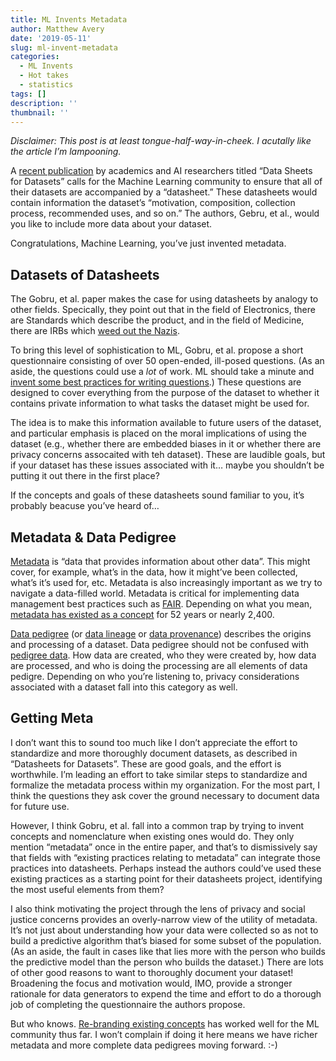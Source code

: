 ```yaml
---
title: ML Invents Metadata
author: Matthew Avery
date: '2019-05-11'
slug: ml-invent-metadata
categories:
  - ML Invents
  - Hot takes
  - statistics
tags: []
description: ''
thumbnail: ''
---
```


*Disclaimer:  This post is at least tongue-half-way-in-cheek. I acutally like the article I'm lampooning.*


A <a href = "https://arxiv.org/pdf/1803.09010.pdf">recent publication</a> by academics and AI researchers titled "Data Sheets for Datasets" calls for the Machine Learning community to ensure that all of their datasets are accompanied by a "datasheet." These datasheets would contain information the dataset's "motivation, composition,
collection process, recommended uses, and so on." The authors, Gebru, et al., would you like to include more data about your dataset. 

Congratulations, Machine Learning, you've just invented metadata.

## Datasets of Datasheets

The Gobru, et al. paper makes the case for using datasheets by analogy to other fields. Specically, they point out that in the field of Electronics, there are Standards which describe the product, and in the field of Medicine, there are IRBs which <a href = "https://slatestarcodex.com/2017/08/29/my-irb-nightmare/">weed out the Nazis</a>. 

To bring this level of sophistication to ML, Gobru, et al. propose a short questionnaire consisting of over 50 open-ended, ill-posed questions. (As an aside, the questions could use a *lot* of work. ML should take a minute and <a href = "https://www.pewresearch.org/methods/u-s-survey-research/questionnaire-design/">invent some best practices for writing questions</a>.) These questions are designed to cover everything from the purpose of the dataset to whether it contains private information to what tasks the dataset might be used for. 

The idea is to make this information available to future users of the dataset, and particular emphasis is placed on the moral implications of using the dataset (e.g., whether there are embedded biases in it or whether there are privacy concerns assocaited with teh dataset). These are laudible goals, but if your dataset has these issues associated with it... maybe you shouldn't be putting it out there in the first place?

If the concepts and goals of these datasheets sound familiar to you, it's probably beacuse you've heard of...

## Metadata & Data Pedigree
<a href = "https://www.merriam-webster.com/dictionary/metadata">Metadata</a> is "data that provides information about other data". This might cover, for example, what's in the data, how it might've been collected, what's it's used for, etc. Metadata is also increasingly important as we try to navigate a data-filled world. Metadata is critical for implementing data management best practices such as <a href = "https://www.nature.com/articles/sdata201618">FAIR</a>. Depending on what you mean, <a href = "https://www.dataversity.net/a-brief-history-of-metadata/">metadata has existed as a concept</a> for 52 years or nearly 2,400. 

<a href = "https://ldapwiki.com/wiki/Data%20Pedigree">Data pedigree</a> (or <a href = "https://en.wikipedia.org/wiki/Data_lineage#cite_note-1">data lineage</a> or <a href = "https://ldapwiki.com/wiki/Data%20Provenance">data provenance</a>) describes the origins and processing of a dataset. Data pedigree should not be confused with <a href = "http://www.pedigreedatabase.com/">pedigree data</a>. How data are created, who they were created by, how data are processed, and who is doing the processing are all elements of data pedigre. Depending on who you're listening to, privacy considerations associated with a dataset fall into this category as well. 

## Getting Meta

I don't want this to sound too much like I don't appreciate the effort to standardize and more thoroughly document datasets, as described in "Datasheets for Datasets". These are good goals, and the effort is worthwhile. I'm leading an effort to take similar steps to standardize and formalize the metadata process within my organization. For the most part, I think the questions they ask cover the ground necessary to document data for future use.

However, I think Gobru, et al. fall into a common trap by trying to invent concepts and nomenclature when existing ones would do. They only mention "metadata" once in the entire paper, and that's to dismissively say that fields with "existing practices relating to metadata" can integrate those practices into datasheets. Perhaps instead the authors could've used these existing practices as a starting point for their datasheets project, identifying the most useful elements from them? 

I also think motivating the project through the lens of privacy and social justice concerns provides an overly-narrow view of the utility of metadata. It's not just about understanding how your data were collected so as not to build a predictive algorithm that's biased for some subset of the population. (As an aside, the fault in cases like that lies more with the person who builds the predictive model than the person who builds the dataset.) There are lots of other good reasons to want to thoroughly document your dataset! Broadening the focus and motivation would, IMO, provide a stronger rationale for data generators to expend the time and effort to do a thorough job of completing the questionnaire the authors propose. 

But who knows. <a href = "https://brenocon.com/blog/2008/12/statistics-vs-machine-learning-fight/">Re-branding existing concepts</a> has worked well for the ML community thus far. I won't complain if doing it here means we have richer metadata and more complete data pedigrees moving forward. :-) 




